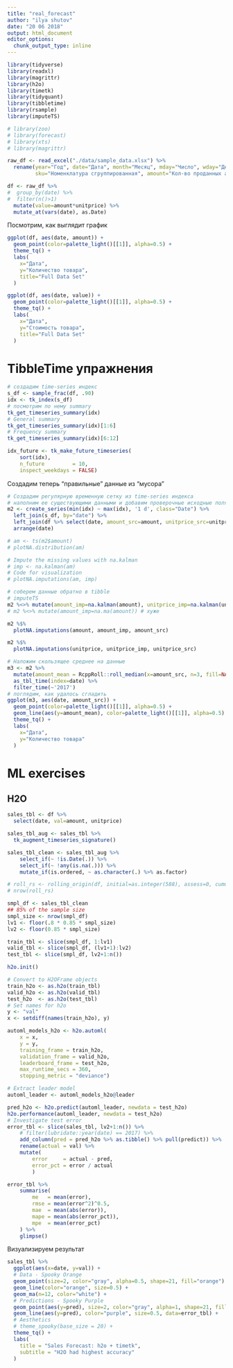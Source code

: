```yaml
---
title: "real_forecast"
author: "ilya shutov"
date: "20 06 2018"
output: html_document
editor_options: 
  chunk_output_type: inline
---
```


```r
library(tidyverse)
library(readxl)
library(magrittr)
library(h2o)
library(timetk)
library(tidyquant)
library(tibbletime)
library(rsample)
library(imputeTS)

# library(zoo)
# library(forecast)
# library(xts)
# library(magrittr)
```

```r
raw_df <- read_excel("./data/sample_data.xlsx") %>%
  rename(year="Год", date="Дата", month="Месяц", mday="Число", wday="День недели", 
         sku="Номенклатура сгруппированная", amount="Кол-во проданных артикулов", unitprice="Цена продажа")

df <- raw_df %>%
#  group_by(date) %>%
#  filter(n()>1)
  mutate(value=amount*unitprice) %>%
  mutate_at(vars(date), as.Date)
```

Посмотрим, как выглядит график
```r
ggplot(df, aes(date, amount)) +
  geom_point(color=palette_light()[[1]], alpha=0.5) +
  theme_tq() +
  labs(
    x="Дата",
    y="Количество товара",
    title="Full Data Set"
  )

ggplot(df, aes(date, value)) +
  geom_point(color=palette_light()[[1]], alpha=0.5) +
  theme_tq() +
  labs(
    x="Дата",
    y="Стоимость товара",
    title="Full Data Set"
  )

```

# TibbleTime упражнения
```r
# создадим time-series индекс
s_df <- sample_frac(df, .90)
idx <- tk_index(s_df)
# посмотрим по нему summary
tk_get_timeseries_summary(idx)
# General summary
tk_get_timeseries_summary(idx)[1:6]
# Frequency summary
tk_get_timeseries_summary(idx)[6:12]

idx_future <- tk_make_future_timeseries(
    sort(idx), 
    n_future         = 10, 
    inspect_weekdays = FALSE) 


```
Создадим теперь "правильные" данные из "мусора"
```r
# Создадим регулярную временную сетку из time-series индекса
# наполним ее существующими данными и добавим проверочные исходные поля
m2 <- create_series(min(idx) ~ max(idx), '1 d', class="Date") %>%
  left_join(s_df, by="date") %>%
  left_join(df %>% select(date, amount_src=amount, unitprice_src=unitprice), by="date") %>%
  arrange(date)

# am <- ts(m2$amount)
# plotNA.distribution(am)

# Impute the missing values with na.kalman
# imp <- na.kalman(am)
# Code for visualization
# plotNA.imputations(am, imp)

# соберем данные обратно в tibble
# imputeTS
m2 %<>% mutate(amount_imp=na.kalman(amount), unitprice_imp=na.kalman(unitprice))
# m2 %<>% mutate(amount_imp=na.ma(amount)) # хуже

m2 %$%
  plotNA.imputations(amount, amount_imp, amount_src)

m2 %$%
  plotNA.imputations(unitprice, unitprice_imp, unitprice_src)

# Наложим скользящее среднее на данные
m3 <- m2 %>%
  mutate(amount_mean = RcppRoll::roll_median(x=amount_src, n=3, fill=NA)) %>%
  as_tbl_time(index=date) %>%
  filter_time(~'2017')
# поглядим, как удалось сгладить
ggplot(m3, aes(date, amount_src)) +
  geom_point(color=palette_light()[[1]], alpha=0.5) +
  geom_line(aes(y=amount_mean), color=palette_light()[[1]], alpha=0.5) +
  theme_tq() +
  labs(
    x="Дата",
    y="Количество товара"
  )

```


# ML exercises
## H2O

```r
sales_tbl <- df %>%
  select(date, val=amount, unitprice)

sales_tbl_aug <- sales_tbl %>%
  tk_augment_timeseries_signature()

sales_tbl_clean <- sales_tbl_aug %>%
    select_if(~ !is.Date(.)) %>%
    select_if(~ !any(is.na(.))) %>%
    mutate_if(is.ordered, ~ as.character(.) %>% as.factor)

# roll_rs <- rolling_origin(df, initial=as.integer(588), assess=0, cumulative=FALSE)
# nrow(roll_rs)

smpl_df <- sales_tbl_clean
## 85% of the sample size
smpl_size <- nrow(smpl_df)
lv1 <- floor(.8 * 0.85 * smpl_size)
lv2 <- floor(0.85 * smpl_size)

train_tbl <- slice(smpl_df, 1:lv1)
valid_tbl <- slice(smpl_df, (lv1+1):lv2)
test_tbl <- slice(smpl_df, lv2+1:n())
```


```r
h2o.init()
```

```r
# Convert to H2OFrame objects
train_h2o <- as.h2o(train_tbl)
valid_h2o <- as.h2o(valid_tbl)
test_h2o  <- as.h2o(test_tbl)
# Set names for h2o
y <- "val"
x <- setdiff(names(train_h2o), y)

automl_models_h2o <- h2o.automl(
    x = x, 
    y = y, 
    training_frame = train_h2o, 
    validation_frame = valid_h2o, 
    leaderboard_frame = test_h2o, 
    max_runtime_secs = 360, 
    stopping_metric = "deviance")

# Extract leader model
automl_leader <- automl_models_h2o@leader
```

```r
pred_h2o <- h2o.predict(automl_leader, newdata = test_h2o)
h2o.performance(automl_leader, newdata = test_h2o)
# Investigate test error
error_tbl <- slice(sales_tbl, lv2+1:n()) %>% 
    # filter(lubridate::year(date) == 2017) %>%
    add_column(pred = pred_h2o %>% as.tibble() %>% pull(predict)) %>%
    rename(actual = val) %>%
    mutate(
        error     = actual - pred,
        error_pct = error / actual
        ) 

error_tbl %>%
    summarise(
        me   = mean(error),
        rmse = mean(error^2)^0.5,
        mae  = mean(abs(error)),
        mape = mean(abs(error_pct)),
        mpe  = mean(error_pct)
    ) %>%
    glimpse()
```

Визуализируем результат
```r
sales_tbl %>%
  ggplot(aes(x=date, y=val)) +
  # Data - Spooky Orange
  geom_point(size=2, color="gray", alpha=0.5, shape=21, fill="orange") +
  geom_line(color="orange", size=0.5) +
  geom_ma(n=12, color="white") +
  # Predictions - Spooky Purple
  geom_point(aes(y=pred), size=2, color="gray", alpha=1, shape=21, fill="purple", data=error_tbl) +
  geom_line(aes(y=pred), color="purple", size=0.5, data=error_tbl) +
  # Aesthetics
  # theme_spooky(base_size = 20) +
  theme_tq() +
  labs(
    title = "Sales Forecast: h2o + timetk",
    subtitle = "H2O had highest accuracy"
  )
```

